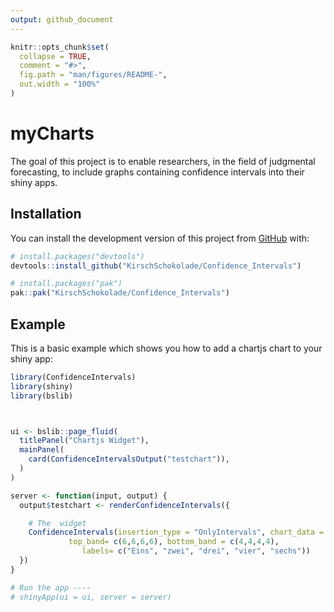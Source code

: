 ```yaml
---
output: github_document
---
```


<!-- README.md is generated from README.Rmd. Please edit that file -->

```r
knitr::opts_chunk$set(
  collapse = TRUE,
  comment = "#>",
  fig.path = "man/figures/README-",
  out.width = "100%"
)
```

# myCharts

<!-- badges: start -->
<!-- badges: end -->

The goal of this project is to enable researchers, in the field of judgmental forecasting, to include graphs containing confidence intervals into their shiny apps.

## Installation

You can install the development version of this project from [GitHub](https://github.com/) with:
```r
# install.packages("devtools")
devtools::install_github("KirschSchokolade/Confidence_Intervals")
```

``` r
# install.packages("pak")
pak::pak("KirschSchokolade/Confidence_Intervals")
```

## Example

This is a basic example which shows you how to add a chartjs chart to your shiny app:

```r
library(ConfidenceIntervals)
library(shiny)
library(bslib)



ui <- bslib::page_fluid(
  titlePanel("Chartjs Widget"),
  mainPanel(
    card(ConfidenceIntervalsOutput("testchart")),
  )
)

server <- function(input, output) {
  output$testchart <- renderConfidenceIntervals({

    # The  widget
    ConfidenceIntervals(insertion_type = "OnlyIntervals", chart_data = c(5,5,5,5), 
             top_band= c(6,6,6,6), bottom_band = c(4,4,4,4), 
                labels= c("Eins", "zwei", "drei", "vier", "sechs"))
  })
}

# Run the app ----
# shinyApp(ui = ui, server = server)
```

